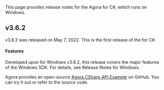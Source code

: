 <PlatformWrapper platform="windows-csharp">

This page provides release notes for the Agora <Vg k="ASDK" /> for C#, which runs on Windows.

## v3.6.2 

v3.6.2 was released on May 7, 2022. This is the first release of the <Vg k="ASDK" /> for C#.

#### Features

Developed upon <Vg k="ASDK" /> for Windows v3.6.2, this release covers the major features of the Windows SDK. For details, see <Link _blank to="../introduction/release-notes?platform=windows-cpp">Release Notes for Windows</Link>.

Agora provides an open-source [Agora CSharp API Example](https://github.com/AgoraIO/Agora-C_Sharp-SDK/tree/release/3.6.2/APIExample) on GitHub. You can try it out or refer to the source code.

</PlatformWrapper>
